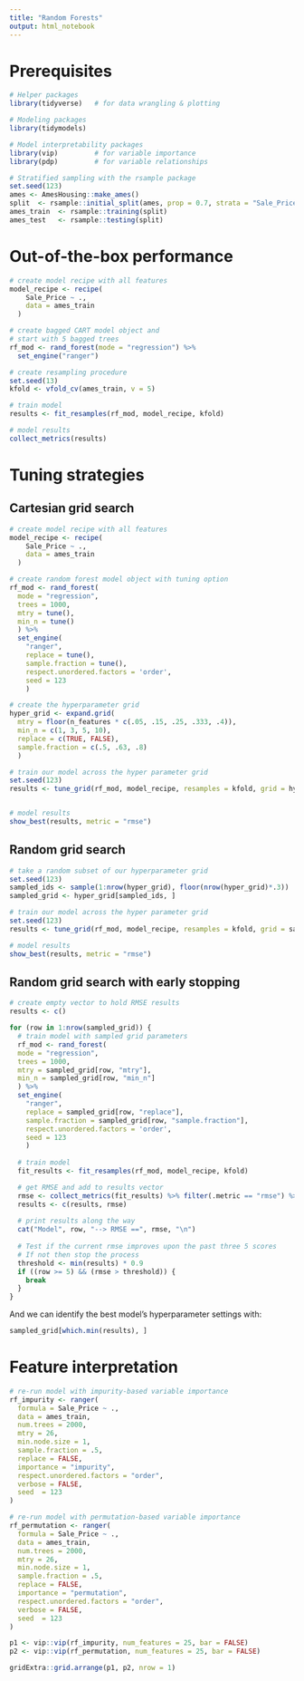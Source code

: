 ```yaml
---
title: "Random Forests"
output: html_notebook
---
```


# Prerequisites 

```r
# Helper packages
library(tidyverse)   # for data wrangling & plotting

# Modeling packages
library(tidymodels) 

# Model interpretability packages
library(vip)         # for variable importance
library(pdp)         # for variable relationships
```

```r
# Stratified sampling with the rsample package
set.seed(123)
ames <- AmesHousing::make_ames()
split  <- rsample::initial_split(ames, prop = 0.7, strata = "Sale_Price")
ames_train  <- rsample::training(split)
ames_test   <- rsample::testing(split)
```

# Out-of-the-box performance

```r
# create model recipe with all features
model_recipe <- recipe(
    Sale_Price ~ ., 
    data = ames_train
  )

# create bagged CART model object and
# start with 5 bagged trees
rf_mod <- rand_forest(mode = "regression") %>%
  set_engine("ranger")

# create resampling procedure
set.seed(13)
kfold <- vfold_cv(ames_train, v = 5)

# train model
results <- fit_resamples(rf_mod, model_recipe, kfold)

# model results
collect_metrics(results)
```

# Tuning strategies

## Cartesian grid search

```r
# create model recipe with all features
model_recipe <- recipe(
    Sale_Price ~ ., 
    data = ames_train
  )

# create random forest model object with tuning option
rf_mod <- rand_forest(
  mode = "regression", 
  trees = 1000,
  mtry = tune(),
  min_n = tune()
  ) %>%
  set_engine(
    "ranger",
    replace = tune(),
    sample.fraction = tune(),
    respect.unordered.factors = 'order',
    seed = 123
    )

# create the hyperparameter grid
hyper_grid <- expand.grid(
  mtry = floor(n_features * c(.05, .15, .25, .333, .4)),
  min_n = c(1, 3, 5, 10),
  replace = c(TRUE, FALSE),
  sample.fraction = c(.5, .63, .8)
  )

# train our model across the hyper parameter grid
set.seed(123)
results <- tune_grid(rf_mod, model_recipe, resamples = kfold, grid = hyper_grid)


# model results
show_best(results, metric = "rmse")
```

## Random grid search

```r
# take a random subset of our hyperparameter grid
set.seed(123)
sampled_ids <- sample(1:nrow(hyper_grid), floor(nrow(hyper_grid)*.3))
sampled_grid <- hyper_grid[sampled_ids, ]

# train our model across the hyper parameter grid
set.seed(123)
results <- tune_grid(rf_mod, model_recipe, resamples = kfold, grid = sampled_grid)

# model results
show_best(results, metric = "rmse")
```

## Random grid search with early stopping

```r
# create empty vector to hold RMSE results
results <- c()

for (row in 1:nrow(sampled_grid)) {
  # train model with sampled grid parameters
  rf_mod <- rand_forest(
  mode = "regression", 
  trees = 1000,
  mtry = sampled_grid[row, "mtry"],
  min_n = sampled_grid[row, "min_n"]
  ) %>%
  set_engine(
    "ranger",
    replace = sampled_grid[row, "replace"],
    sample.fraction = sampled_grid[row, "sample.fraction"],
    respect.unordered.factors = 'order',
    seed = 123
    )
  
  # train model
  fit_results <- fit_resamples(rf_mod, model_recipe, kfold)

  # get RMSE and add to results vector
  rmse <- collect_metrics(fit_results) %>% filter(.metric == "rmse") %>% pluck("mean")
  results <- c(results, rmse)
  
  # print results along the way
  cat("Model", row, "--> RMSE ==", rmse, "\n")
  
  # Test if the current rmse improves upon the past three 5 scores
  # If not then stop the process
  threshold <- min(results) * 0.9
  if ((row >= 5) && (rmse > threshold)) {
    break
  }
}
```

And we can identify the best model's hyperparameter settings with:

```r
sampled_grid[which.min(results), ]
```

# Feature interpretation

```r
# re-run model with impurity-based variable importance
rf_impurity <- ranger(
  formula = Sale_Price ~ ., 
  data = ames_train, 
  num.trees = 2000,
  mtry = 26,
  min.node.size = 1,
  sample.fraction = .5,
  replace = FALSE,
  importance = "impurity",
  respect.unordered.factors = "order",
  verbose = FALSE,
  seed  = 123
)

# re-run model with permutation-based variable importance
rf_permutation <- ranger(
  formula = Sale_Price ~ ., 
  data = ames_train, 
  num.trees = 2000,
  mtry = 26,
  min.node.size = 1,
  sample.fraction = .5,
  replace = FALSE,
  importance = "permutation",
  respect.unordered.factors = "order",
  verbose = FALSE,
  seed  = 123
)
```

```r
p1 <- vip::vip(rf_impurity, num_features = 25, bar = FALSE)
p2 <- vip::vip(rf_permutation, num_features = 25, bar = FALSE)

gridExtra::grid.arrange(p1, p2, nrow = 1)
```
